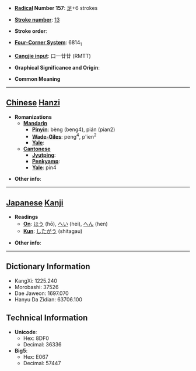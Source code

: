 * '''[[Wiktionary:Chinese radical index| Radical]] Number 157''': [[Wiktionary:Chinese radical index 足|足]]+6 strokes

* '''[[Wiktionary:Chinese total strokes index|Stroke number]]''': [[Wiktionary:Chinese total strokes index 13|13]]

* '''Stroke order''': 

* '''[[Wiktionary:Chinese four corner index|Four-Corner System]]''': 6814<sub>1</sub>

* '''[[Wiktionary:Chinese Cangjie index|Cangjie input]]''': 口一廿廿 (RMTT)

* '''Graphical Significance and Origin''': 

* '''Common Meaning'''
{{substub}}
----

== [[Chinese]] [[Hanzi]] ==

* '''Romanizations'''
** '''[[Mandarin]]'''
*** '''[[Pinyin]]''': bèng (beng4), pián (pian2)
*** '''[[Wade-Giles]]''': peng<sup>4</sup>, p'ien<sup>2</sup>
*** '''[[Yale]]''': 
** '''[[Cantonese]]'''
*** '''[[Jyutping]]''':
*** '''[[Penkyamp]]''': 
*** '''[[Yale]]''': pin4

* '''Other info''': 

----

== [[Japanese]] [[Kanji]] ==

* '''Readings'''
** '''[[On]]''': [[ほう]] (hō), [[へい]] (hei), [[へん]] (hen)
** '''[[Kun]]''': [[したがう]] (shitagau)

* '''Other info''':  

----

== Dictionary Information ==

* KangXi: 1225.240
* Morobashi: 37526
* Dae Jaweon: 1697.070
* Hanyu Da Zidian: 63706.100

== Technical Information ==

* '''Unicode''':
** Hex: 8DF0
** Decimal: 36336
* '''Big5''':
** Hex: E067
** Decimal: 57447